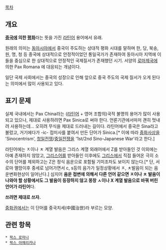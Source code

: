 {{{+1 Pax Sinica }}}

[[목차]]
== 개요 ==
'''[[중국]]에 의한 [[평화]]'''라는 뜻을 가진 [[라틴어]] 용어에서 유래.

원래의 의미는 [[동아시아]]에서 중국이 주도하는 상대적 평화 시대를 말하며 한, 당, 북송, 원, 명, 청 등 중국에 상대적으로 안정적이었던 통일국가가 존재하여 동아시아 지역에 이들을 중심으로 한 상대적으로 안정적인 국제질서가 존재했던 시기. 서양의 [[로마제국]]에 의한 Pax Romana 에 대응되는 개념이다.

일단 국제 사회에서는 중국의 성장으로 인해 앞으로 중국 주도의 국제 질서가 오게 된다는 의미에서 많이 사용되고 있다.

== 표기 문제 ==
실제 국내에서는 Pax China라는 ([[라틴어]] + 영어 조합의)국적 불명의 용어가 많이 사용되고 있으나, 제대로 사용하려면 Pax Sinica로 써야 한다. 언론기관에서마저 괜히 멋내려 사용하는데... 오히려 무식을 제대로 드러내는 길이다. 라틴어에서 중국은 Sina라고 불렀고, 거기에다가 -ic- 접미사를 붙여서 만든 단어가 Sinica.[* 이에 따라 [[중화사상]]을 'Sinocentrism', [[청일전쟁]]/[[중일전쟁]]을 '1st/2nd Sino-Japanese War'라고 한다.]

라틴어에는 ㅈ이나 ㅊ 계열 발음은 그리스 계열 외래어에서 Z를 받아들인 것 이외에는 아예 존재하지 않았고, [[그리스어]]를 받아들인 이후에도 [[그리스]]에서 직접 들어온 극히 소수의 단어를 제외하고는 Z은 정식 음운으로 포함될 기미조차도 보이지 않는다.[* 단, 서로마 멸망이후 중세로 넘어가면서 c, s등의 음가가 일정상황에서 ㅈ, ㅊ발음이 되는 음운변화현상이 일어난다.] 심지어 '''음운 접변에 의해서 다른 언어 같으면 ㅈ이나 ㅊ 발음이 나와야 할 상황에서도 그 발음이 등장하지 않고 몽창 ㅅ이나 X 계열 발음으로 바꿔 버린 언어가 라틴어'''다.

'''쓰려면 제대로 쓰자.'''

[[중화권]]에서는 이 단어를 중국치세(中國治世)라 부르는 모양.
== 관련 항목 ==
 * [[팍스 로마나]]
 * [[팍스 아메리카나]]
